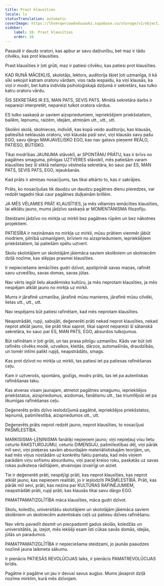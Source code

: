```yaml
---
title: Prast klausīties
locale: lv
statusTranslation: automatic
coverImage: https://lhvmrqwrcowdvduuaukz.supabase.co/storage/v1/object/public/strapi-uploads/small_cover-educacion-fundamental.webp-2d51a7828a2b1309555be27f7e2a61a0.webp
sidebar:
    label: 10. Prast klausīties
    order: 10
---
```

Pasaulē ir daudz oratori, kas apbur ar savu daiļrunību, bet maz ir tādu cilvēku, kas prot klausīties.

Prast klausīties ir ļoti grūti, maz ir patiesi cilvēku, kas patiesi prot klausīties.

KAD RUNĀ MĀCEKLIS, skolotājs, lektors, auditorija šķiet ļoti uzmanīga, it kā sīki sekojot katram oratoru vārdam, viss rada iespaidu, ka viņi klausās, ka viņi ir modri, bet katra indivīda psiholoģiskajā dziļumā ir sekretārs, kas tulko katru oratoru vārdu.

ŠIS SEKRETĀRS IR ES, MAN PATS, SEVIS PATS. Minētā sekretāra darbs ir nepareizi interpretēt, nepareizi tulkot oratora vārdus.

ES tulko saskaņā ar saviem aizspriedumiem, iepriekšējiem priekšstatiem, bailēm, lepnumu, raizēm, idejām, atmiņām utt., utt., utt.

Skolēni skolā, skolnieces, indivīdi, kas kopā veido auditoriju, kas klausās, patiesībā neklausās oratoru, viņi klausās paši sevi, viņi klausās savu pašu EGO, savu dārgo MAKJAVELISKO EGO, kas nav gatavs pieņemt REĀLO, PATIESO, BŪTISKO.

Tikai modrības JAUNUMA stāvoklī, ar SPONTĀNU PRĀTU, kas ir brīvs no pagātnes smaguma, pilnīgas UZTVERES stāvoklī, mēs patiešām varam klausīties bez šī sliktā nelaimju vēstneša sekretāra, ko sauc par ES, MAN PATS, SEVIS PATS, EGO, iejaukšanās.

Kad prāts ir atmiņas nosacījums, tas tikai atkārto to, kas ir sakrājies.

Prāts, ko nosacījušas tik daudzu un daudzu pagātnes dienu pieredzes, var redzēt tagadni tikai caur pagātnes duļķainām brillēm.

JA MĒS VĒLAMIES PRĀT KLAUSĪTIES, ja mēs vēlamies iemācīties klausīties, lai atklātu jauno, mums jādzīvo saskaņā ar MOMENTĀNISMA filozofiju.

Steidzami jādzīvo no mirkļa uz mirkli bez pagātnes rūpēm un bez nākotnes projektiem.

PATIESĪBA ir nezināmais no mirkļa uz mirkli, mūsu prātiem vienmēr jābūt modriem, pilnībā uzmanīgiem, brīviem no aizspriedumiem, iepriekšējiem priekšstatiem, lai patiešām spētu uztvert.

Skolu skolotājiem un skolotājām jāiemāca saviem skolēniem un skolniecēm dziļā nozīme, kas slēpjas prasmei klausīties.

Ir nepieciešams iemācīties gudri dzīvot, apstiprināt savas maņas, rafinēt savu uzvedību, savas domas, savas jūtas.

Nav vērts iegūt lielu akadēmisko kultūru, ja mēs neprotam klausīties, ja mēs nespējam atklāt jauno no mirkļa uz mirkli.

Mums ir jārafinē uzmanība, jārafinē mūsu manieres, jārafinē mūsu cilvēki, lietas utt., utt., utt.

Nav iespējams būt patiesi rafinētam, kad mēs neprotam klausīties.

Neapstrādāti, rupji, sabojāti, deģenerēti prāti nekad neprot klausīties, nekad neprot atklāt jauno, šie prāti tikai saprot, tikai saprot nepareizi šī sātanskā sekretāra, ko sauc par ES, MAN PATS, EGO, absurdos tulkojumus.

Būt rafinētam ir ļoti grūti, un tas prasa pilnīgu uzmanību. Kāds var būt ļoti rafinēts cilvēks modē, uzvalkos, kleitās, dārzos, automašīnās, draudzībās, un tomēr intīmi palikt rupjš, neapstrādāts, smags.

Kas prot dzīvot no mirkļa uz mirkli, tas patiesi iet pa patiesas rafinēšanas ceļu.

Kam ir uztverošs, spontāns, godīgs, modrs prāts, tas iet pa autentiskas rafinēšanas taku.

Kas atveras visam jaunajam, atmetot pagātnes smagumu, iepriekšējos priekšstatus, aizspriedumus, aizdomas, fanātismu utt., tas triumfējoši iet pa likumīgas rafinēšanas ceļu.

Deģenerēts prāts dzīvo ieslodzījumā pagātnē, iepriekšējos priekšstatos, lepnumā, pašmīlestībā, aizspriedumos utt., utt.

Deģenerēts prāts neprot redzēt jauno, neprot klausīties, to nosacījusi PAŠMĪLESTĪBA.

MARKISISMA-ĻEŅINISMA fanātiķi nepieņem jauno; viņi nepieļauj visu lietu ceturto RAKSTUROJUMU, ceturto DIMENSIJU, pašmīlestības dēļ, viņi pārāk mīl sevi, viņi pieķeras savām absurdajām materiālistiskajām teorijām, un, kad mēs viņus nostādām uz konkrētu faktu pamata, kad mēs viņiem parādām viņu sofismu absurdumu, viņi paceļ kreiso roku, paskatās uz savas rokas pulksteņa rādītājiem, atvainojas izvairīgi un aiziet.

Tie ir deģenerēti prāti, nespējīgi prāti, kas neprot klausīties, kas neprot atklāt jauno, kas nepieņem realitāti, jo ir ieslodzīti PAŠMĪLESTĪBĀ. Prāti, kas pārāk mīl sevi, prāti, kas nezina par KULTŪRAS RAFINĒJUMIEM, neapstrādāti prāti, rupji prāti, kas klausās tikai savu dārgo EGO.

PAMATPAMATIZGLĪTĪBA māca klausīties, māca gudri dzīvot.

Skolu, koledžu, universitāšu skolotājiem un skolotājām jāiemāca saviem skolēniem un skolniecēm autentiskais ceļš uz patiesu dzīves rafinēšanu.

Nav vērts pavadīt desmit un piecpadsmit gadus skolās, koledžās un universitātēs, ja, izejot, mēs iekšēji esam īsti cūkas savās domās, idejās, jūtās un paradumos.

PAMATPAMATIZGLĪTĪBA ir nepieciešama steidzami, jo jaunās paaudzes nozīmē jauna laikmeta sākumu.

Ir pienācis PATIESĀS REVOLŪCIJAS laiks, ir pienācis PAMATREVOLŪCIJAS brīdis.

Pagātne ir pagātne un jau ir devusi savus augļus. Mums jāsaprot dziļā nozīme mirklim, kurā mēs dzīvojam.

